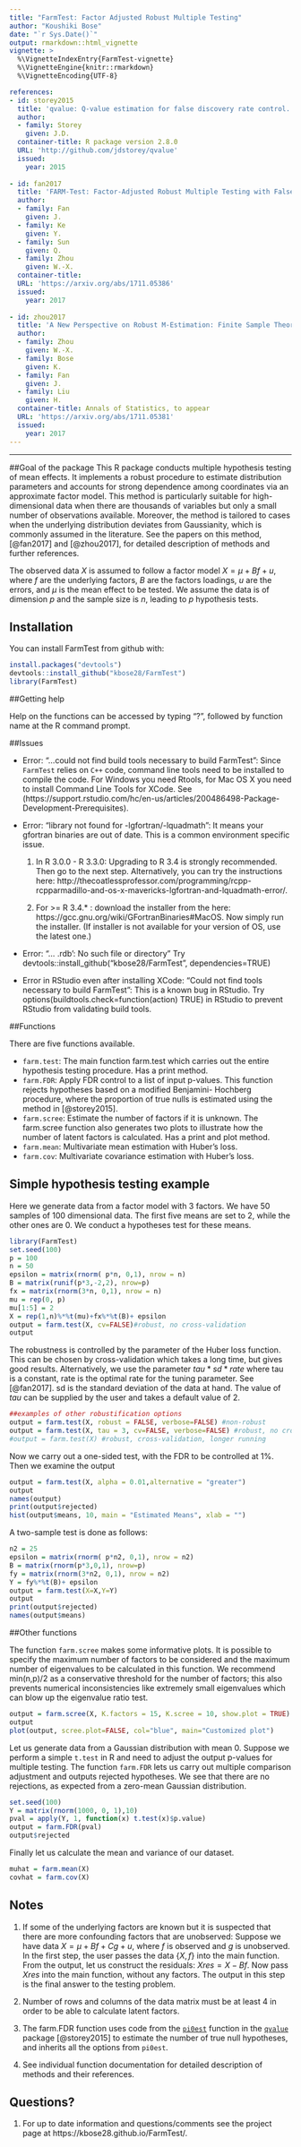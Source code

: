 ```yaml
---
title: "FarmTest: Factor Adjusted Robust Multiple Testing"
author: "Koushiki Bose"
date: "`r Sys.Date()`"
output: rmarkdown::html_vignette
vignette: >
  %\VignetteIndexEntry{FarmTest-vignette}
  %\VignetteEngine{knitr::rmarkdown}
  %\VignetteEncoding{UTF-8}

references:
- id: storey2015
  title: 'qvalue: Q-value estimation for false discovery rate control.' 
  author:
  - family: Storey
    given: J.D.
  container-title: R package version 2.8.0
  URL: 'http://github.com/jdstorey/qvalue'
  issued:
    year: 2015
    
- id: fan2017
  title: 'FARM-Test: Factor-Adjusted Robust Multiple Testing with False Discovery Control' 
  author:
  - family: Fan
    given: J.
  - family: Ke
    given: Y.
  - family: Sun
    given: Q.
  - family: Zhou
    given: W.-X.
  container-title: 
  URL: 'https://arxiv.org/abs/1711.05386'
  issued:
    year: 2017
    
- id: zhou2017
  title: 'A New Perspective on Robust M-Estimation: Finite Sample Theory and Applications to Dependence-Adjusted Multiple Testing' 
  author:
  - family: Zhou
    given: W.-X.
  - family: Bose
    given: K.
  - family: Fan
    given: J.
  - family: Liu
    given: H.
  container-title: Annals of Statistics, to appear
  URL: 'https://arxiv.org/abs/1711.05381'
  issued:
    year: 2017
---
```


---
##Goal of the package
This R package conducts multiple hypothesis testing of mean effects. It implements a robust procedure to estimate distribution parameters and accounts for strong dependence among coordinates via an approximate factor model. This method is particularly suitable for high-dimensional data when there are thousands of variables but only a small number of observations available. Moreover, the method is tailored to cases when the underlying distribution deviates from Gaussianity, which is commonly assumed in the literature. See the papers on this method, [@fan2017] and [@zhou2017], for detailed description of methods and further references. 

The observed data $X$ is assumed to follow a factor model $X=\mu+Bf+u$, where $f$ are the underlying factors, $B$ are the factors loadings, $u$ are the errors, and $\mu$ is the mean effect to be tested. We assume the data is of dimension $p$ and the sample size is $n$, leading to $p$ hypothesis tests. 

## Installation

You can install FarmTest from github with:

```r
install.packages("devtools")
devtools::install_github("kbose28/FarmTest")
library(FarmTest)
```

##Getting help

Help on the functions can be accessed by typing "?", followed by function name at the R command prompt. 

##Issues

* Error: "...could not find build tools necessary to build FarmTest": Since `FarmTest` relies on `C++` code, command line tools need to be installed to compile the code. For Windows you need Rtools, for Mac OS X you need to install Command Line Tools for XCode. See (https://support.rstudio.com/hc/en-us/articles/200486498-Package-Development-Prerequisites). 

* Error: "library not found for -lgfortran/-lquadmath": It means your gfortran binaries are out of date. This is a common environment specific issue. 

    1. In R 3.0.0 - R 3.3.0: Upgrading to R 3.4 is strongly recommended. Then go to the next step. Alternatively, you can try the instructions here: http://thecoatlessprofessor.com/programming/rcpp-rcpparmadillo-and-os-x-mavericks-lgfortran-and-lquadmath-error/. 

    2. For >= R 3.4.* : download the installer from the here: https://gcc.gnu.org/wiki/GFortranBinaries#MacOS. Now simply run the installer. (If installer is not available for your version of OS, use the latest one.)

* Error: "... .rdb': No such file or directory" Try devtools::install_github("kbose28/FarmTest", dependencies=TRUE)

* Error in RStudio even after installing XCode: "Could not find tools necessary to build FarmTest": This is a known bug in RStudio. Try options(buildtools.check=function(action) TRUE) in RStudio to prevent RStudio from validating build tools.


##Functions

There are five functions available. 

* `farm.test`: The main function farm.test which carries out the entire hypothesis testing procedure. Has a print method. 
* `farm.FDR`: Apply FDR control to a list of input p-values. This function rejects hypotheses based on a modified Benjamini- Hochberg procedure, where the proportion of true nulls is estimated using the method in [@storey2015].
* `farm.scree`: Estimate the number of factors if it is unknown. The farm.scree function also generates two plots to illustrate how the number of latent factors is calculated. Has a print and plot method.
* `farm.mean`: Multivariate mean estimation with Huber's loss.
* `farm.cov`: Multivariate covariance estimation with Huber's loss. 

## Simple hypothesis testing example 

Here we generate data from a factor model with 3 factors. We have 50 samples of 100 dimensional data. The first five means are set to 2, while the other ones are 0. We conduct a hypotheses test for these means. 

```r
library(FarmTest)
set.seed(100)
p = 100
n = 50
epsilon = matrix(rnorm( p*n, 0,1), nrow = n)
B = matrix(runif(p*3,-2,2), nrow=p)
fx = matrix(rnorm(3*n, 0,1), nrow = n)
mu = rep(0, p)
mu[1:5] = 2
X = rep(1,n)%*%t(mu)+fx%*%t(B)+ epsilon
output = farm.test(X, cv=FALSE)#robust, no cross-validation
output
```
The robustness is controlled by the parameter of the Huber loss function. This can be chosen by cross-validation which takes a long time, but gives good results. Alternatively, we use the parameter $tau*sd*rate$ where tau is a constant, rate is the optimal rate for the tuning parameter. See [@fan2017]. sd is the standard deviation of the data at hand. The value of $tau$ can be supplied by the user and takes a default value of 2.
```r
##examples of other robustification options
output = farm.test(X, robust = FALSE, verbose=FALSE) #non-robust
output = farm.test(X, tau = 3, cv=FALSE, verbose=FALSE) #robust, no cross-validation, specified tau
#output = farm.test(X) #robust, cross-validation, longer running
```

Now we carry out a one-sided test, with the FDR to be controlled at 1%. Then we examine the output
```r
output = farm.test(X, alpha = 0.01,alternative = "greater")
output
names(output)
print(output$rejected)
hist(output$means, 10, main = "Estimated Means", xlab = "")
```

A two-sample test is done as follows: 
```r
n2 = 25
epsilon = matrix(rnorm( p*n2, 0,1), nrow = n2)
B = matrix(rnorm(p*3,0,1), nrow=p)
fy = matrix(rnorm(3*n2, 0,1), nrow = n2)
Y = fy%*%t(B)+ epsilon
output = farm.test(X=X,Y=Y)
output
print(output$rejected)
names(output$means)
```

##Other functions

The function ``farm.scree`` makes some informative plots. It is possible to specify the maximum number of factors to be considered and the maximum number of eigenvalues to be calculated in this function. We recommend min(n,p)/2 as a conservative threshold for the number of factors; this also prevents numerical inconsistencies like extremely small eigenvalues which can blow up the eigenvalue ratio test. 
```r
output = farm.scree(X, K.factors = 15, K.scree = 10, show.plot = TRUE)
output
plot(output, scree.plot=FALSE, col="blue", main="Customized plot")
```


Let us generate data from a Gaussian distribution with mean 0. Suppose we perform a simple `t.test` in R and need to adjust the output p-values for multiple testing. The function `farm.FDR` lets us carry out multiple comparison adjustment and outputs rejected hypotheses. We see that there are no rejections, as expected from a zero-mean Gaussian distribution.

```r
set.seed(100)
Y = matrix(rnorm(1000, 0, 1),10)
pval = apply(Y, 1, function(x) t.test(x)$p.value)
output = farm.FDR(pval)
output$rejected
```
Finally let us calculate the mean and variance of our dataset. 
``` r
muhat = farm.mean(X)
covhat = farm.cov(X)
```

## Notes 

1. If some of the underlying factors are known but it is suspected that there are more confounding factors that are unobserved: Suppose we have data $X=\mu+Bf+Cg+u$, where $f$ is observed and $g$ is unobserved. In the first step, the user passes the data $\{X,f\}$ into the main function. From the output, let us construct the residuals: $Xres=X-Bf$. Now pass $Xres$ into the main function, without any factors. The output in this step is the final answer to the testing problem.

2. Number of rows and columns of the data matrix must be at least 4 in order to be able to calculate latent factors.

3. The farm.FDR function uses code from the  [`pi0est`](https://www.rdocumentation.org/packages/qvalue/versions/2.4.2/topics/pi0est) function in the [`qvalue`](http://bioconductor.org/packages/release/bioc/html/qvalue.html)
 package [@storey2015] to estimate the number of true null hypotheses, and inherits all the options from `pi0est`. 

4. See individual function documentation for detailed description of methods and their references. 

## Questions?

1. For up to date information and questions/comments see the project page at  https://kbose28.github.io/FarmTest/.


